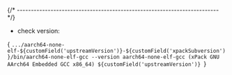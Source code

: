 


{/* ------------------------------------------------------------------------ */}

- check version:

<CodeBlock language="sh"> {
`.../aarch64-none-elf-${customField('upstreamVersion')}-${customField('xpackSubversion')}/bin/aarch64-none-elf-gcc --version
aarch64-none-elf-gcc (xPack GNU AArch64 Embedded GCC x86_64) ${customField('upstreamVersion')}
`} </CodeBlock>
